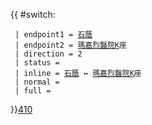 {{ #switch: {{{format|}}}
  | endpoint1 = [[石蔭邨|石蔭]]
  | endpoint2 = [[瑪嘉烈醫院]]K座
  | direction = 2
  | status = 
  | inline = [[石蔭邨|石蔭]] ↔ [[瑪嘉烈醫院]]K座
  | normal =
  | full =
}}<noinclude>[[category:新界專線小巴路線模板|410]]</noinclude>
